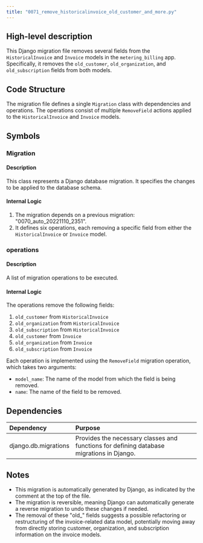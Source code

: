 ```yaml
---
title: "0071_remove_historicalinvoice_old_customer_and_more.py"
---
```


## High-level description
This Django migration file removes several fields from the `HistoricalInvoice` and `Invoice` models in the `metering_billing` app. Specifically, it removes the `old_customer`, `old_organization`, and `old_subscription` fields from both models.

## Code Structure
The migration file defines a single `Migration` class with dependencies and operations. The operations consist of multiple `RemoveField` actions applied to the `HistoricalInvoice` and `Invoice` models.

## Symbols

### Migration
#### Description
This class represents a Django database migration. It specifies the changes to be applied to the database schema.

#### Internal Logic
1. The migration depends on a previous migration: "0070_auto_20221110_2351".
2. It defines six operations, each removing a specific field from either the `HistoricalInvoice` or `Invoice` model.

### operations
#### Description
A list of migration operations to be executed.

#### Internal Logic
The operations remove the following fields:
1. `old_customer` from `HistoricalInvoice`
2. `old_organization` from `HistoricalInvoice`
3. `old_subscription` from `HistoricalInvoice`
4. `old_customer` from `Invoice`
5. `old_organization` from `Invoice`
6. `old_subscription` from `Invoice`

Each operation is implemented using the `RemoveField` migration operation, which takes two arguments:
- `model_name`: The name of the model from which the field is being removed.
- `name`: The name of the field to be removed.

## Dependencies
| Dependency | Purpose |
|:-----------|:--------|
| django.db.migrations | Provides the necessary classes and functions for defining database migrations in Django. |

## Notes
- This migration is automatically generated by Django, as indicated by the comment at the top of the file.
- The migration is reversible, meaning Django can automatically generate a reverse migration to undo these changes if needed.
- The removal of these "old_" fields suggests a possible refactoring or restructuring of the invoice-related data model, potentially moving away from directly storing customer, organization, and subscription information on the invoice models.